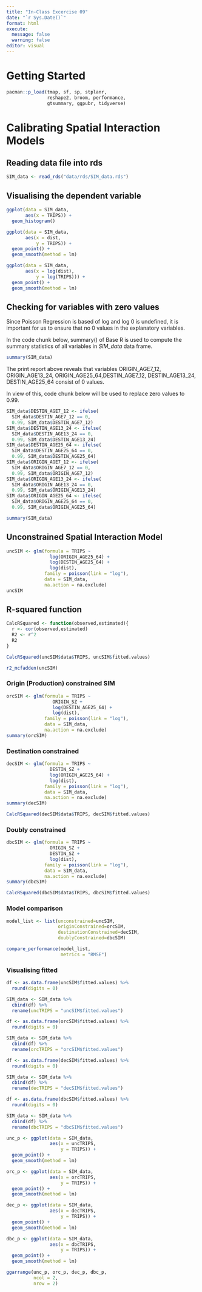 ```yaml
---
title: "In-Class Excercise 09"
date: "`r Sys.Date()`"
format: html
execute:
  message: false
  warning: false
editor: visual
---
```


# Getting Started

```r
pacman::p_load(tmap, sf, sp, stplanr, 
               reshape2, broom, performance,
               gtsummary, ggpubr, tidyverse)
```

# Calibrating Spatial Interaction Models

## Reading data file into rds

```r
SIM_data <- read_rds("data/rds/SIM_data.rds")
```

## Visualising the dependent variable

```r
ggplot(data = SIM_data,
       aes(x = TRIPS)) +
  geom_histogram()
```

```r
ggplot(data = SIM_data,
       aes(x = dist,
           y = TRIPS)) +
  geom_point() +
  geom_smooth(method = lm)
```

```r
ggplot(data = SIM_data,
       aes(x = log(dist),
           y = log(TRIPS))) +
  geom_point() +
  geom_smooth(method = lm)
```

## **Checking for variables with zero values**

Since Poisson Regression is based of log and log 0 is undefined, it is important for us to ensure that no 0 values in the explanatory variables.

In the code chunk below, summary() of Base R is used to compute the summary statistics of all variables in *SIM_data* data frame.

```r
summary(SIM_data)
```

The print report above reveals that variables ORIGIN_AGE7_12, ORIGIN_AGE13_24, ORIGIN_AGE25_64,DESTIN_AGE7_12, DESTIN_AGE13_24, DESTIN_AGE25_64 consist of 0 values.

In view of this, code chunk below will be used to replace zero values to 0.99.

```r
SIM_data$DESTIN_AGE7_12 <- ifelse(
  SIM_data$DESTIN_AGE7_12 == 0,
  0.99, SIM_data$DESTIN_AGE7_12)
SIM_data$DESTIN_AGE13_24 <- ifelse(
  SIM_data$DESTIN_AGE13_24 == 0,
  0.99, SIM_data$DESTIN_AGE13_24)
SIM_data$DESTIN_AGE25_64 <- ifelse(
  SIM_data$DESTIN_AGE25_64 == 0,
  0.99, SIM_data$DESTIN_AGE25_64)
SIM_data$ORIGIN_AGE7_12 <- ifelse(
  SIM_data$ORIGIN_AGE7_12 == 0,
  0.99, SIM_data$ORIGIN_AGE7_12)
SIM_data$ORIGIN_AGE13_24 <- ifelse(
  SIM_data$ORIGIN_AGE13_24 == 0,
  0.99, SIM_data$ORIGIN_AGE13_24)
SIM_data$ORIGIN_AGE25_64 <- ifelse(
  SIM_data$ORIGIN_AGE25_64 == 0,
  0.99, SIM_data$ORIGIN_AGE25_64)
```

```r
summary(SIM_data)
```

## Unconstrained Spatial Interaction Model

```r
uncSIM <- glm(formula = TRIPS ~ 
                log(ORIGIN_AGE25_64) + 
                log(DESTIN_AGE25_64) +
                log(dist),
              family = poisson(link = "log"),
              data = SIM_data,
              na.action = na.exclude)
uncSIM
```

## **R-squared function**

```r
CalcRSquared <- function(observed,estimated){
  r <- cor(observed,estimated)
  R2 <- r^2
  R2
}
```

```r
CalcRSquared(uncSIM$data$TRIPS, uncSIM$fitted.values)
```

```r
r2_mcfadden(uncSIM)
```

### **Origin (Production) constrained SIM**

```r
orcSIM <- glm(formula = TRIPS ~ 
                 ORIGIN_SZ +
                 log(DESTIN_AGE25_64) +
                 log(dist),
              family = poisson(link = "log"),
              data = SIM_data,
              na.action = na.exclude)
summary(orcSIM)
```

### **Destination constrained**

```r
decSIM <- glm(formula = TRIPS ~ 
                DESTIN_SZ + 
                log(ORIGIN_AGE25_64) + 
                log(dist),
              family = poisson(link = "log"),
              data = SIM_data,
              na.action = na.exclude)
summary(decSIM)
```

```r
CalcRSquared(decSIM$data$TRIPS, decSIM$fitted.values)
```

### **Doubly constrained**

```r
dbcSIM <- glm(formula = TRIPS ~ 
                ORIGIN_SZ + 
                DESTIN_SZ + 
                log(dist),
              family = poisson(link = "log"),
              data = SIM_data,
              na.action = na.exclude)
summary(dbcSIM)
```

```r
CalcRSquared(dbcSIM$data$TRIPS, dbcSIM$fitted.values)
```

### **Model comparison**

```r
model_list <- list(unconstrained=uncSIM,
                   originConstrained=orcSIM,
                   destinationConstrained=decSIM,
                   doublyConstrained=dbcSIM)
```

```r
compare_performance(model_list,
                    metrics = "RMSE")
```

### **Visualising fitted**

```r
df <- as.data.frame(uncSIM$fitted.values) %>%
  round(digits = 0)
```

```r
SIM_data <- SIM_data %>%
  cbind(df) %>%
  rename(uncTRIPS = "uncSIM$fitted.values")
```

```r
df <- as.data.frame(orcSIM$fitted.values) %>%
  round(digits = 0)
```

```r
SIM_data <- SIM_data %>%
  cbind(df) %>%
  rename(orcTRIPS = "orcSIM$fitted.values")
```

```r
df <- as.data.frame(decSIM$fitted.values) %>%
  round(digits = 0)
```

```r
SIM_data <- SIM_data %>%
  cbind(df) %>%
  rename(decTRIPS = "decSIM$fitted.values")
```

```r
df <- as.data.frame(dbcSIM$fitted.values) %>%
  round(digits = 0)
```

```r
SIM_data <- SIM_data %>%
  cbind(df) %>%
  rename(dbcTRIPS = "dbcSIM$fitted.values")
```

```r
unc_p <- ggplot(data = SIM_data,
                aes(x = uncTRIPS,
                    y = TRIPS)) +
  geom_point() +
  geom_smooth(method = lm)

orc_p <- ggplot(data = SIM_data,
                aes(x = orcTRIPS,
                    y = TRIPS)) +
  geom_point() +
  geom_smooth(method = lm)

dec_p <- ggplot(data = SIM_data,
                aes(x = decTRIPS,
                    y = TRIPS)) +
  geom_point() +
  geom_smooth(method = lm)

dbc_p <- ggplot(data = SIM_data,
                aes(x = dbcTRIPS,
                    y = TRIPS)) +
  geom_point() +
  geom_smooth(method = lm)

ggarrange(unc_p, orc_p, dec_p, dbc_p,
          ncol = 2,
          nrow = 2)
```
